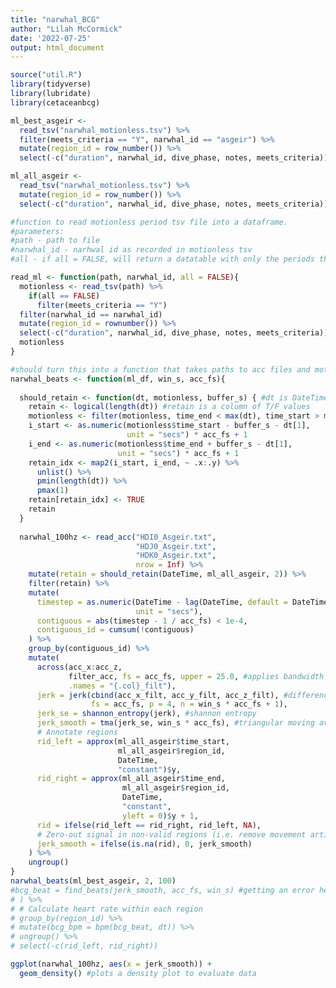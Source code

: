 ```yaml
---
title: "narwhal_BCG"
author: "Lilah McCormick"
date: '2022-07-25'
output: html_document
---
```

```r
source("util.R")
library(tidyverse)
library(lubridate)
library(cetaceanbcg)
```

```r
ml_best_asgeir <- 
  read_tsv("narwhal_motionless.tsv") %>% 
  filter(meets_criteria == "Y", narwhal_id == "asgeir") %>% 
  mutate(region_id = row_number()) %>% 
  select(-c("duration", narwhal_id, dive_phase, notes, meets_criteria))
```

```r
ml_all_asgeir <- 
  read_tsv("narwhal_motionless.tsv") %>% 
  mutate(region_id = row_number()) %>% 
  select(-c("duration", narwhal_id, dive_phase, notes, meets_criteria))
```

```r
#function to read motionless period tsv file into a dataframe. 
#parameters: 
#path - path to file 
#narwhal_id - narhwal id as recorded in motionless tsv
#all - if all = FALSE, will return a datatable with only the periods that have 'Y' under meets_criteria column. if all = TRUE, will return a datatable with all motionless periods in the tsv file. 

read_ml <- function(path, narwhal_id, all = FALSE){
  motionless <- read_tsv(path) %>% 
    if(all == FALSE) 
      filter(meets_criteria == "Y")
  filter(narwhal_id == narwhal_id)
  mutate(region_id = rownumber()) %>% 
  select(-c("duration", narwhal_id, dive_phase, notes, meets_criteria))
  motionless
}

```


```r
#should turn this into a function that takes paths to acc files and motionless df, win_s, acc_fs , 
narwhal_beats <- function(ml_df, win_s, acc_fs){
  
  should_retain <- function(dt, motionless, buffer_s) { #dt is DateTime col of acc data
    retain <- logical(length(dt)) #retain is a column of T/F values 
    motionless <- filter(motionless, time_end < max(dt), time_start > min(dt))
    i_start <- as.numeric(motionless$time_start - buffer_s - dt[1],
                          unit = "secs") * acc_fs + 1
    i_end <- as.numeric(motionless$time_end + buffer_s - dt[1],
                        unit = "secs") * acc_fs + 1
    retain_idx <- map2(i_start, i_end, ~ .x:.y) %>% 
      unlist() %>% 
      pmin(length(dt)) %>% 
      pmax(1)
    retain[retain_idx] <- TRUE
    retain
  }
  
  narwhal_100hz <- read_acc("HDI0_Asgeir.txt", 
                            "HDJ0_Asgeir.txt", 
                            "HDK0_Asgeir.txt", 
                            nrow = Inf) %>% 
    mutate(retain = should_retain(DateTime, ml_all_asgeir, 2)) %>% 
    filter(retain) %>% 
    mutate(
      timestep = as.numeric(DateTime - lag(DateTime, default = DateTime[1] - acc_fs * 2), 
                            unit = "secs"),
      contiguous = abs(timestep - 1 / acc_fs) < 1e-4,
      contiguous_id = cumsum(!contiguous)
    ) %>% 
    group_by(contiguous_id) %>% 
    mutate(
      across(acc_x:acc_z, 
             filter_acc, fs = acc_fs, upper = 25.0, #applies bandwidth filter
             .names = "{.col}_filt"),
      jerk = jerk(cbind(acc_x_filt, acc_y_filt, acc_z_filt), #differencing
                  fs = acc_fs, p = 4, n = win_s * acc_fs + 1),
      jerk_se = shannon_entropy(jerk), #shannon entropy
      jerk_smooth = tma(jerk_se, win_s * acc_fs), #triangular moving average - why do I have lots of NA values?
      # Annotate regions
      rid_left = approx(ml_all_asgeir$time_start, 
                        ml_all_asgeir$region_id, 
                        DateTime, 
                        "constant")$y,
      rid_right = approx(ml_all_asgeir$time_end, 
                         ml_all_asgeir$region_id, 
                         DateTime, 
                         "constant", 
                         yleft = 0)$y + 1,
      rid = ifelse(rid_left == rid_right, rid_left, NA),
      # Zero-out signal in non-valid regions (i.e. remove movement artifacts)
      jerk_smooth = ifelse(is.na(rid), 0, jerk_smooth)
    ) %>% 
    ungroup()
}
narwhal_beats(ml_best_asgeir, 2, 100)
#bcg_beat = find_beats(jerk_smooth, acc_fs, win_s) #getting an error here 
# ) %>% 
# # Calculate heart rate within each region
# group_by(region_id) %>% 
# mutate(bcg_bpm = bpm(bcg_beat, dt)) %>% 
# ungroup() %>% 
# select(-c(rid_left, rid_right))
```

```r
ggplot(narwhal_100hz, aes(x = jerk_smooth)) +
  geom_density() #plots a density plot to evaluate data 
```

